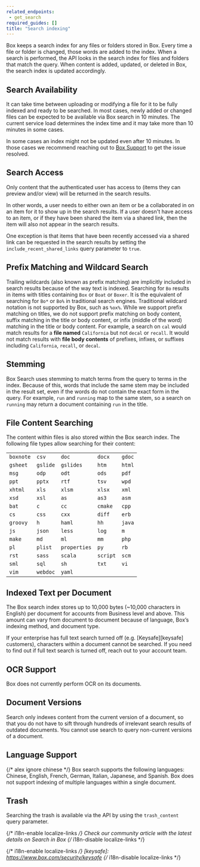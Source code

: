 ```yaml
---
related_endpoints:
 - get_search
required_guides: []
title: "Search indexing"
---
```

Box keeps a search index for any files or folders stored in Box.
Every time a file or folder is changed, those words are added to the index.
When a search is performed, the API looks in the search index for files and
folders that match the query. When content is added, updated, or deleted in
Box, the search index is updated accordingly.

## Search Availability

It can take time between uploading or modifying a
file for it to be fully indexed and ready to be searched. In most cases,
newly added or changed files can be expected to be available via Box search
in 10 minutes. The current service load determines the index time and it may
take more than 10 minutes in some cases.

<Message info>

In some cases an index might not be updated even after 10 minutes.
In those cases we recommend reaching out to [Box Support][support]
to get the issue resolved.

</Message>

## Search Access

Only content that the authenticated user has access to
(items they can preview and/or view) will be returned in the search results.

In other words, a user needs to either own an item or be a collaborated in on an
item for it to show up in the search results. If a user doesn't have access to
an item, or if they have been shared the item via a shared link, then the item
will also not appear in the search results.

One exception is that items that have been recently accessed via a shared link
can be requested in the search results by setting the
`include_recent_shared_links` query parameter to `true`.

## Prefix Matching and Wildcard Search

Trailing wildcards (also known as
prefix matching) are implicitly included in search results because of the way
text is indexed. Searching for `Bo` results in items with titles containing
`Box` or `Boat` or `Boxer`. It is the equivalent of searching for `Bo*` or
`Bo%` in traditional search engines. Traditional wildcard notation is not
supported by Box, such as `%ox%`. While we support prefix matching on titles,
we do not support prefix matching on body content, suffix matching in the
title or body content, or infix (middle of the word) matching in the title or
body content. For example, a search on `cal` would match results for a **file
named** `California` but not `decal` or `recall`. It would not match results
with **file body contents** of prefixes, infixes, or suffixes including
`California`, `recall`, or `decal`.

## Stemming

Box Search uses stemming to match terms from the query to terms
in the index. Because of this, words that include the same stem may be
included in the result set, even if the words do not contain the exact form
in the query. For example, `run` and `running` map to the same stem, so a
search on `running` may return a document containing `run` in the title.

## File Content Searching

The content within files is also stored
within the Box search index. The following file types allow searching for
their content:

|           |          |              |          |        |
| --------- | -------- | ------------ | -------- | ------ |
| `boxnote` | `csv`    | `doc`        | `docx`   | `gdoc` |
| `gsheet`  | `gslide` | `gslides`    | `htm`    | `html` |
| `msg`     | `odp`    | `odt`        | `ods`    | `pdf`  |
| `ppt`     | `pptx`   | `rtf`        | `tsv`    | `wpd`  |
| `xhtml`   | `xls`    | `xlsm`       | `xlsx`   | `xml`  |
| `xsd`     | `xsl`    | `as`         | `as3`    | `asm`  |
| `bat`     | `c`      | `cc`         | `cmake`  | `cpp`  |
| `cs`      | `css`    | `cxx`        | `diff`   | `erb`  |
| `groovy`  | `h`      | `haml`       | `hh`     | `java` |
| `js`      | `json`   | `less`       | `log`    | `m`    |
| `make`    | `md`     | `ml`         | `mm`     | `php`  |
| `pl`      | `plist`  | `properties` | `py`     | `rb`   |
| `rst`     | `sass`   | `scala`      | `script` | `scm`  |
| `sml`     | `sql`    | `sh`         | `txt`    | `vi`   |
| `vim`     | `webdoc` | `yaml`       |          |        |

## Indexed Text per Document

The Box search index stores up to 10,000 bytes
(~10,000 characters in English) per document for accounts from Business level
and above. This amount can vary from document to document because of
language, Box’s indexing method, and document type.

<Message warning>
  If your enterprise has full text search turned off
  (e.g. [Keysafe][keysafe] customers), characters within a document
  cannot be searched. If you need to find out if full
  text search is turned off, reach out to your account team.
</Message>

## OCR Support

Box does not currently perform OCR on its documents.

## Document Versions

Search only indexes content from the current version
of a document, so that you do not have to sift through hundreds of irrelevant
search results of outdated documents. You cannot use search to query
non-current versions of a document.

## Language Support

{/* alex ignore chinese */}
Box search supports the following languages: Chinese,
English, French, German, Italian, Japanese, and Spanish. Box does not support
indexing of multiple languages within a single document.

## Trash

Searching the trash is available via the API by using the
`trash_content` query parameter.

{/* i18n-enable localize-links */}
<CTA to='https://support.box.com/hc/en-us/articles/360043696314-Search-for-Files-Folders-and-Content'>
  Check our community article with the latest details on Search in Box
</CTA>
{/* i18n-disable localize-links */}

[support]: page://support
{/* i18n-enable localize-links */}
[keysafe]: https://www.box.com/security/keysafe
{/* i18n-disable localize-links */}
